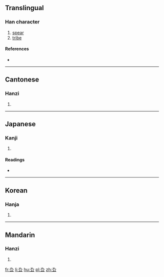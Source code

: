 ==Translingual==

===Han character===
{{Han char|rn=28|rad=厶|as=02|sn=4|four=47731|canj=大弓戈 (KNI), X大弓戈 (XKNI)|ids=⿱九厶}}

# [[spear]]
# [[tribe]]

====References====
* {{Han ref|kx=0164.070|dkj=03065|dj=0371.300|hdz=10384.050|uh=53B9|ud=21433|bh=C958|bd=51544}}

----

==Cantonese==

===Hanzi===
{{yue-hanzi|jyut=|y=kau2}}

# {{defn|lang=yue|sort=厶02}}

----

==Japanese==

===Kanji===
{{ja-kanji|grade=|rs=厶02}}

# {{defn|lang=ja|sort=厶02}}

====Readings====
* {{ja-readings|on=[[じう]] (jiu), [[にゆ]] (niyu), [[きう]] (kiu), [[ぐ]] (gu)|kun=}}

----

==Korean==

===Hanja===
{{ko-hanja|hangeul=구|rv=gu|mr=ku}}

# {{defn|lang=ko|sort=厶02}}

----

==Mandarin==

===Hanzi===
{{cmn-hanzi|pin=[[qiú]] ([[qiu2]]), [[xuán]] ([[xuan2]])|wg=ch'iu<sup>2</sup>, hsüan<sup>2</sup>}}

# {{defn|lang=cmn|sort=厶02}}

[[fr:厹]]
[[li:厹]]
[[hu:厹]]
[[pl:厹]]
[[zh:厹]]